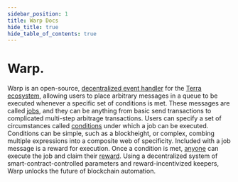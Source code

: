 ```yaml
---
sidebar_position: 1
title: Warp Docs
hide_title: true
hide_table_of_contents: true
---
```



# Warp.

Warp is an open-source, [decentralized event handler](./how/overview.mdx) for the [Terra ecosystem](https://terra.money), allowing users to place arbitrary messages in a queue to be executed whenever a specific set of conditions is met. These messages are called [jobs](./how/overview.mdx), and they can be anything from basic send transactions to complicated multi-step arbitrage transactions. Users can specify a set of circumstances called [conditions](./how/overview.mdx#conditions) under which a job can be executed. Conditions can be simple, such as a blockheight, or complex, combing multiple expressions into a composite web of specificity. Included with a job message is a reward for execution. Once a condition is met, [anyone](./how/overview.mdx#keepers) can execute the job and claim their [reward](./how/overview.mdx#rewards). Using a decentralized system of smart-contract-controlled parameters and reward-incentivized keepers, Warp unlocks the future of blockchain automation. 


<CardSection cards={homeCards} />
